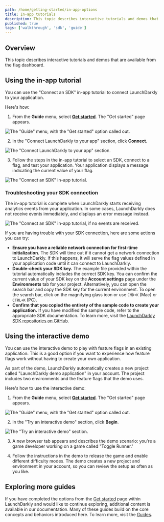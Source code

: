 ```yaml
---
path: /home/getting-started/in-app-options
title: In-app tutorials
description: This topic describes interactive tutorials and demos that are available from the flag dashboard.
published: true
tags: ['walkthrough', 'sdk', 'guide']
---
```


## Overview

This topic describes interactive tutorials and demos that are available from the flag dashboard.

## Using the in-app tutorial

You can use the "Connect an SDK" in-app tutorial to connect LaunchDarkly to your application.

Here's how:

1. From the **Guide** menu, select [**Get started**](https://app.launchdarkly.com/get-started). The "Get started" page appears.

![The "Guide" menu, with the "Get started" option called out.](guide-menu-get-started.png)

2. In the "Connect LaunchDarkly to your app" section, click **Connect**.

![The "Connect LaunchDarkly to your app" section.](connect-an-sdk-section.png)

3. Follow the steps in the in-app tutorial to select an SDK, connect to a flag, and test your application. Your application displays a message indicating the current value of your flag.

![The "Connect an SDK" in-app tutorial.](connect-an-sdk.png)

### Troubleshooting your SDK connection

The in-app tutorial is complete when LaunchDarkly starts receiving analytics events from your application. In some cases, LaunchDarkly does not receive events immediately, and displays an error message instead.

![The "Connect an SDK" in-app tutorial, if no events are received.](connect-an-sdk-connection-error.png)

If you are having trouble with your SDK connection, here are some actions you can try:

* **Ensure you have a reliable network connection for first-time initialization.** The SDK will time out if it cannot get a network connection to LaunchDarkly. If this happens, it will serve the flag values defined in your application code until it can connect to LaunchDarkly.
* **Double-check your SDK key.** The example file provided within the tutorial automatically includes the correct SDK key. You can confirm the current value of your SDK key on the **Account settings** page under the **Environments** tab for your project. Alternatively, you can open the search bar and copy the SDK key for the current environment. To open the search bar, click on the magnifying glass icon or use `CMD+K` (Mac) or `CTRL+K` (PC).
* **Confirm that you copied the entirety of the sample code to create your application.** If you have modified the sample code, refer to the appropriate SDK documentation. To learn more, visit the  [LaunchDarkly SDK repositories on GitHub](https://github.com/search?q=topic%3Alaunchdarkly-sdk+org%3Alaunchdarkly&type=Repositories).

## Using the interactive demo

You can use the interactive demo to play with feature flags in an existing application. This is a good option if you want to experience how feature flags work without having to create your own application.

As part of the demo, LaunchDarkly automatically creates a new project called "LaunchDarkly demo application" in your account. The project includes two environments and the feature flags that the demo uses.

Here's how to use the interactive demo:

1. From the **Guide** menu, select [**Get started**](https://app.launchdarkly.com/get-started). The "Get started" page appears.

![The "Guide" menu, with the "Get started" option called out.](guide-menu-get-started.png)

2. In the "Try an interactive demo" section, click **Begin**.

![The "Try an interactive demo" section.](interactive-demo-section.png)

3. A new browser tab appears and describes the demo scenario: you're a game developer working on a game called "Toggle Runner."

4. Follow the instructions in the demo to release the game and enable different difficulty modes. The demo creates a new project and environment in your account, so you can review the setup as often as you like.

## Exploring more guides

If you have completed the options from the [Get started](https://app.launchdarkly.com/get-started) page within LaunchDarkly and would like to continue exploring, additional content is available in our documentation. Many of these guides build on the core concepts and behaviors introduced here. To learn more, visit the [Guides](/guides).
